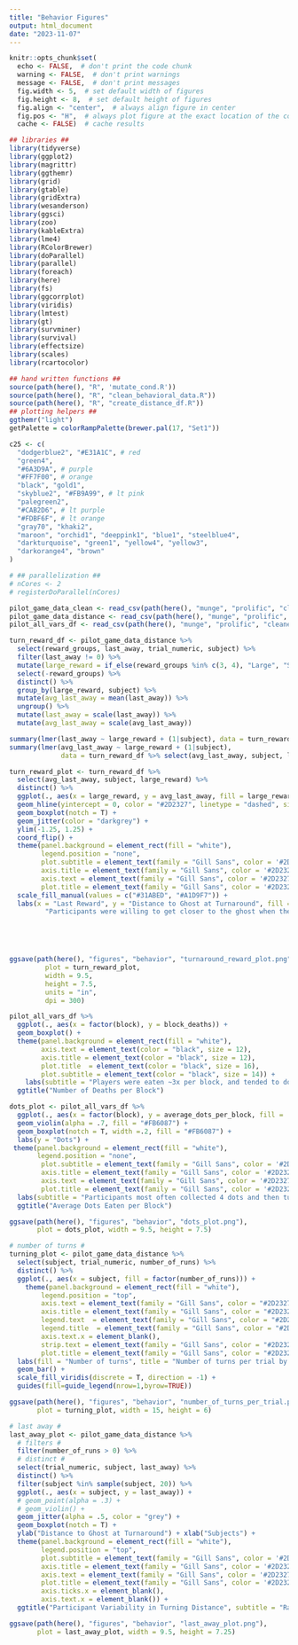 ```yaml
---
title: "Behavior Figures"
output: html_document
date: "2023-11-07"
---
```



```r
knitr::opts_chunk$set(
  echo <- FALSE,  # don't print the code chunk
  warning <- FALSE,  # don't print warnings
  message <- FALSE,  # don't print messages
  fig.width <- 5,  # set default width of figures
  fig.height <- 8,  # set default height of figures
  fig.align <- "center",  # always align figure in center
  fig.pos <- "H",  # always plot figure at the exact location of the code chunk
  cache <- FALSE)  # cache results

## libraries ##
library(tidyverse)
library(ggplot2)
library(magrittr)
library(ggthemr)
library(grid)
library(gtable)
library(gridExtra)
library(wesanderson)
library(ggsci)
library(zoo)
library(kableExtra)
library(lme4)
library(RColorBrewer)
library(doParallel)
library(parallel)
library(foreach)
library(here)
library(fs)
library(ggcorrplot)
library(viridis)
library(lmtest)
library(gt)
library(survminer)
library(survival)
library(effectsize)
library(scales)
library(rcartocolor)

## hand written functions ##
source(path(here(), "R", 'mutate_cond.R'))
source(path(here(), "R", "clean_behavioral_data.R"))
source(path(here(), "R", "create_distance_df.R"))
## plotting helpers ##
ggthemr("light")
getPalette = colorRampPalette(brewer.pal(17, "Set1"))

c25 <- c(
  "dodgerblue2", "#E31A1C", # red
  "green4",
  "#6A3D9A", # purple
  "#FF7F00", # orange
  "black", "gold1",
  "skyblue2", "#FB9A99", # lt pink
  "palegreen2",
  "#CAB2D6", # lt purple
  "#FDBF6F", # lt orange
  "gray70", "khaki2",
  "maroon", "orchid1", "deeppink1", "blue1", "steelblue4",
  "darkturquoise", "green1", "yellow4", "yellow3",
  "darkorange4", "brown"
)

# ## parallelization ##
# nCores <- 2
# registerDoParallel(nCores)

```

```r


pilot_game_data_clean <- read_csv(path(here(), "munge", "prolific", "cleaned_pilot_game_data.csv"))
pilot_game_data_distance <- read_csv(path(here(), "munge", "prolific", "cleaned_pilot_distance_data.csv"))
pilot_all_vars_df <- read_csv(path(here(), "munge", "prolific", "cleaned_pilot_across_trial_data_2-3-24.csv"))

```

```r

turn_reward_df <- pilot_game_data_distance %>%
  select(reward_groups, last_away, trial_numeric, subject) %>%
  filter(last_away != 0) %>%
  mutate(large_reward = if_else(reward_groups %in% c(3, 4), "Large", "Small")) %>%
  select(-reward_groups) %>%
  distinct() %>%
  group_by(large_reward, subject) %>%
  mutate(avg_last_away = mean(last_away)) %>%
  ungroup() %>%
  mutate(last_away = scale(last_away)) %>%
  mutate(avg_last_away = scale(avg_last_away))

summary(lmer(last_away ~ large_reward + (1|subject), data = turn_reward_df))
summary(lmer(avg_last_away ~ large_reward + (1|subject), 
             data = turn_reward_df %>% select(avg_last_away, subject, large_reward) %>% distinct()))

turn_reward_plot <- turn_reward_df %>%
  select(avg_last_away, subject, large_reward) %>%
  distinct() %>% 
  ggplot(., aes(x = large_reward, y = avg_last_away, fill = large_reward)) +
  geom_hline(yintercept = 0, color = "#2D2327", linetype = "dashed", size = 1) +
  geom_boxplot(notch = T) +
  geom_jitter(color = "darkgrey") +
  ylim(-1.25, 1.25) +
  coord_flip() +
  theme(panel.background = element_rect(fill = "white"), 
        legend.position = "none",
        plot.subtitle = element_text(family = "Gill Sans", color = '#2D2327', size = 18),
        axis.title = element_text(family = "Gill Sans", color = '#2D2327', size = 20),
        axis.text = element_text(family = "Gill Sans", color = '#2D2327', size = 18),
        plot.title = element_text(family = "Gill Sans", color = '#2D2327', size = 20, face = "bold")) +
  scale_fill_manual(values = c("#31ABED", "#A1D9F7")) +
  labs(x = "Last Reward", y = "Distance to Ghost at Turnaround", fill = "Reward Groups", title = "Turnaround Distance by Reward Groups", subtitle = 
         "Participants were willing to get closer to the ghost when the last reward\nwas large")




 
ggsave(path(here(), "figures", "behavior", "turnaround_reward_plot.png"),
         plot = turn_reward_plot,
         width = 9.5,
         height = 7.5,
         units = "in",
         dpi = 300)

```



```r


pilot_all_vars_df %>%
  ggplot(., aes(x = factor(block), y = block_deaths)) +
  geom_boxplot() +
  theme(panel.background = element_rect(fill = "white"),
        axis.text = element_text(color = "black", size = 12),
        axis.title = element_text(color = "black", size = 12),
        plot.title  = element_text(color = "black", size = 16),
        plot.subtitle = element_text(color = "black", size = 14)) +
    labs(subtitle = "Players were eaten ~3x per block, and tended to do better over time", x = "Block", y = "Deaths") +
  ggtitle("Number of Deaths per Block")

dots_plot <- pilot_all_vars_df %>%
  ggplot(., aes(x = factor(block), y = average_dots_per_block, fill = 'f')) +
  geom_violin(alpha = .7, fill = "#FB6087") +
  geom_boxplot(notch = T, width =.2, fill = "#FB6087") +
  labs(y = "Dots") +
 theme(panel.background = element_rect(fill = "white"), 
       legend.position = "none",
        plot.subtitle = element_text(family = "Gill Sans", color = '#2D2327', size = 18),
        axis.title = element_text(family = "Gill Sans", color = '#2D2327', size = 20),
        axis.text = element_text(family = "Gill Sans", color = '#2D2327', size = 18),
        plot.title = element_text(family = "Gill Sans", color = '#2D2327', size = 20, face = "bold")) +
  labs(subtitle = "Participants most often collected 4 dots and then turned around", x = "Block") +
  ggtitle("Average Dots Eaten per Block")

ggsave(path(here(), "figures", "behavior", "dots_plot.png"), 
       plot = dots_plot, width = 9.5, height = 7.5)

```


```r

# number of turns #
turning_plot <- pilot_game_data_distance %>%
  select(subject, trial_numeric, number_of_runs) %>%
  distinct() %>%
  ggplot(., aes(x = subject, fill = factor(number_of_runs))) +
    theme(panel.background = element_rect(fill = "white"), 
        legend.position = "top",
        axis.text = element_text(family = "Gill Sans", color = "#2D2327", size = 14),
        axis.title = element_text(family = "Gill Sans", color = "#2D2327", size = 16),
        legend.text  = element_text(family = "Gill Sans", color = "#2D2327", size = 16),
        legend.title  = element_text(family = "Gill Sans", color = "#2D2327", size = 16),
        axis.text.x = element_blank(), 
        strip.text = element_text(family = "Gill Sans", color = "#2D2327", size = 16),
        plot.title = element_text(family = "Gill Sans", color = "#2D2327", size = 18)) +
  labs(fill = "Number of turns", title = "Number of turns per trial by subject") +
  geom_bar() +
  scale_fill_viridis(discrete = T, direction = -1) +
  guides(fill=guide_legend(nrow=1,byrow=TRUE))

ggsave(path(here(), "figures", "behavior", "number_of_turns_per_trial.png"), 
       plot = turning_plot, width = 15, height = 6)

```



```r


# last away #
last_away_plot <- pilot_game_data_distance %>%
  # filters #
  filter(number_of_runs > 0) %>%
  # distinct #
  select(trial_numeric, subject, last_away) %>%
  distinct() %>%
  filter(subject %in% sample(subject, 20)) %>%
  ggplot(., aes(x = subject, y = last_away)) +
  # geom_point(alpha = .3) +
  # geom_violin() +
  geom_jitter(alpha = .5, color = "grey") +
  geom_boxplot(notch = T) +
  ylab("Distance to Ghost at Turnaround") + xlab("Subjects") +
  theme(panel.background = element_rect(fill = "white"),
        legend.position = "top",
        plot.subtitle = element_text(family = "Gill Sans", color = '#2D2327', size = 18),
        axis.title = element_text(family = "Gill Sans", color = '#2D2327', size = 20),
        axis.text = element_text(family = "Gill Sans", color = '#2D2327', size = 18),
        plot.title = element_text(family = "Gill Sans", color = '#2D2327', size = 20, face = "bold"),
        axis.ticks.x = element_blank(),
        axis.text.x = element_blank()) +
  ggtitle("Participant Variability in Turning Distance", subtitle = "Random sample of 20 participants shows that the within subject variability \nin turnaround time is usually less than across subject variability")

ggsave(path(here(), "figures", "behavior", "last_away_plot.png"), 
       plot = last_away_plot, width = 9.5, height = 7.25)

```